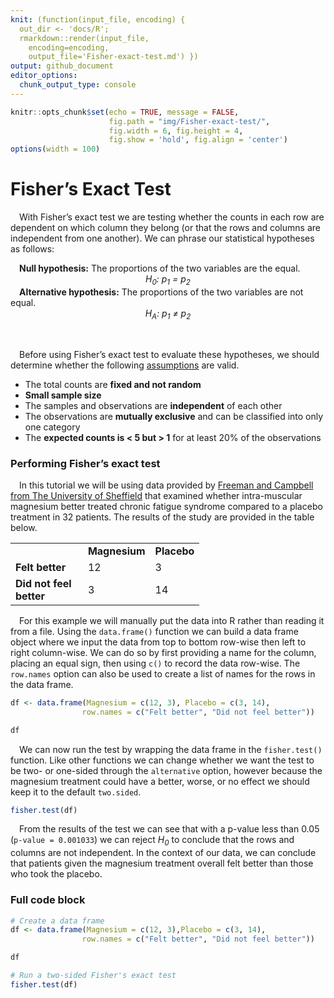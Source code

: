 ```yaml
---
knit: (function(input_file, encoding) {
  out_dir <- 'docs/R';
  rmarkdown::render(input_file,
    encoding=encoding,
    output_file='Fisher-exact-test.md') })
output: github_document
editor_options:
  chunk_output_type: console
---
```

  
```r
knitr::opts_chunk$set(echo = TRUE, message = FALSE,
                      fig.path = "img/Fisher-exact-test/",
                      fig.width = 6, fig.height = 4,
                      fig.show = 'hold', fig.align = 'center')
options(width = 100)
```

# Fisher's Exact Test

&emsp;With Fisher's exact test we are testing whether the counts in each row are dependent on which column they belong (or that the rows and columns are independent from one another).  We can phrase our statistical hypotheses as follows:

&emsp;**Null hypothesis:** The proportions of the two variables are the equal.
<center><i>H<sub>0</sub>: p<sub>1</sub> = p<sub>2</sub></i></center>

&emsp;<b>Alternative hypothesis:</b> The proportions of the two variables are not equal.
<center><i>H<sub>A</sub>: p<sub>1</sub> &ne; p<sub>2</sub></i></center>
<br>

&emsp;Before using Fisher's exact test to evaluate these hypotheses, we should determine whether the following [assumptions](https://online.stat.psu.edu/stat504/lesson/3/3.3) are valid.

- The total counts are **fixed and not random**
- **Small sample size**
- The samples and observations are **independent** of each other
- The observations are **mutually exclusive** and can be classified into only one category
- The **expected counts is < 5 but > 1** for at least 20% of the observations

### Performing Fisher's exact test

&emsp;In this tutorial we will be using data provided by [Freeman and Campbell from The University of Sheffield](https://www.sheffield.ac.uk/polopoly_fs/1.43998!/file/tutorial-9-fishers.pdf) that examined whether intra-muscular magnesium better treated chronic fatigue syndrome compared to a placebo treatment in 32 patients.  The results of the study are provided in the table below.

<div align="center">
<table style="width:60%">
  <tbody>
    <tr>
      <td></td>
      <td><b><center>Magnesium</b></center></td>
      <td><b><center>Placebo</b></center></td>
    </tr>
    <tr>
      <td><b>Felt better</b></td>
      <td>12</td>
      <td>3</td>
    </tr>
    <tr>
      <td><b>Did not feel better</b></td>
      <td>3</td>
      <td>14</td>
    </tr>
  </tbody>
</table>
</div>

&emsp;For this example we will manually put the data into R rather than reading it from a file.  Using the `data.frame()` function we can build a data frame object where we input the data from top to bottom row-wise then left to right column-wise.  We can do so by first providing a name for the column, placing an equal sign, then using `c()` to record the data row-wise.  The `row.names` option can also be used to create a list of names for the rows in the data frame.

```r
df <- data.frame(Magnesium = c(12, 3), Placebo = c(3, 14),
                row.names = c("Felt better", "Did not feel better"))

df
```

&emsp;We can now run the test by wrapping the data frame in the `fisher.test()` function.  Like other functions we can change whether we want the test to be two- or one-sided through the `alternative` option, however because the magnesium treatment could have a better, worse, or no effect we should keep it to the default `two.sided`.

```r
fisher.test(df)
```

&emsp;From the results of the test we can see that with a p-value less than 0.05 (`p-value = 0.001033`) we can reject <i>H<sub>0</i></sub> to conclude that the rows and columns are not independent.  In the context of our data, we can conclude that patients given the magnesium treatment overall felt better than those who took the placebo.

### Full code block

```r
# Create a data frame
df <- data.frame(Magnesium = c(12, 3),Placebo = c(3, 14),
                row.names = c("Felt better", "Did not feel better"))

df

# Run a two-sided Fisher's exact test
fisher.test(df)
```